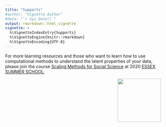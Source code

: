 ```yaml
---
title: "Supports"
#author: "Vignette Author"
#date: "`r Sys.Date()`"
output: rmarkdown::html_vignette
vignette: >
  %\VignetteIndexEntry{Supports}
  %\VignetteEngine{knitr::rmarkdown}
  %\VignetteEncoding{UTF-8}
---
```


For more learning resources and those who want to learn how to use computational methods to understand the latent properties of your data, please join the course [Scaling Methods for Social Science](https://essexsummerschool.com/summer-school-facts/courses/2020-course-list/3l-ideal-point-estimation-item-response-theory-and-scaling-methods/) at 2020 [ESSEX SUMMER SCHOOL](https://essexsummerschool.com/). 

<img src="https://raw.githack.com/yl17124/asmcjr/master/vignettes/esslogo.png" width="140" align="right" /> <br /> 